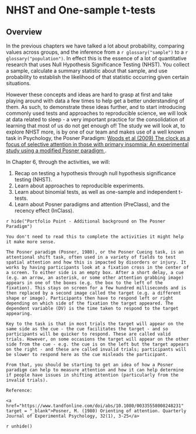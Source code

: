# NHST and One-sample t-tests

## Overview

In the previous chapters we have talked a lot about probability, comparing values across groups, and the inference from a `r glossary("sample")` to a `r glossary("population")`. In effect this is the essence of a lot of quantitative research that uses Null Hypothesis Significance Testing (NHST). You  collect a sample, calculate a summary statistic about that sample, and use probability to establish the likelihood of that statistic occurring given certain situations. 

However these concepts and ideas are hard to grasp at first and take playing around with data a few times to help get a better understanding of them. As such, to demonstrate these ideas further, and to start introducing commonly used tests and approaches to reproducible science, we will look at data related to sleep - a very important practice for the consolidation of learning that most of us do not get enough of! The study we will look at, to explore NHST more, is by one of our team and makes use of a well known task in Psychology, the Posner Paradigm: <a href = "https://www.sciencedirect.com/science/article/pii/S0005796708002738" target = "_blank">Woods et al (2009) The clock as a focus of selective attention in those with primary insomnia: An experimental study using a modified Posner paradigm </a>. 

In Chapter 6, through the activities, we will:

1. Recap on testing a hypothesis through null hypothesis significance testing (NHST).
2. Learn about approaches to reproducible experiments.
3. Learn about binomial tests, as well as one-sample and independent t-tests.
4. Learn about Posner paradigms and attention (PreClass), and the recency effect (InClass).

`r hide("Portfolio Point - Additional background on The Posner Paradigm")`
```block
You don't need to read this to complete the activities it might help it make more sense. 

The Posner paradigm (Posner, 1980), or the Posner Cueing task, is an attentional shift task, often used in a variety of fields to test spatial attention and how this is impacted by disorders or injury. It works by having participants look at a fixation cross in the center of a screen. To either side is an empty box. After a short delay, a cue (e.g. an arrow, an asterisk, or some other attention grabbing image) appears in one of the boxes (e.g. the box to the left of the fixation). This stays on screen for a few hundred milliseconds and is then replaced by a second image called the target (e.g. a different shape or image). Participants then have to respond left or right depending on which side of the fixation the target appeared. The dependent variable (DV) is the time taken to respond to the target appearing. 

Key to the task is that in most trials the target will appear on the same side as the cue - the cue facilitates the target - and so participants will be quicker to respond. These are called valid trials. However, on some occasions the target will appear on the other side from the cue - e.g. the cue is on the left but the target appears on the right - and these are called invalid trials; participants will be slower to respond here as the cue misleads the participant. 

From that, you should be starting to get an idea of how a Posner paradigm can help to measure attention and how it can help determine if people have issues in shifting attention (particularly from the invalid trials).

Reference:

<a href="https://www.tandfonline.com/doi/abs/10.1080/00335558008248231" target = "_blank">Posner, M. (1980) Orienting of attention. Quarterly Journal of Experimental Psychology, 32(1), 3-25</a>
```
`r unhide()`
